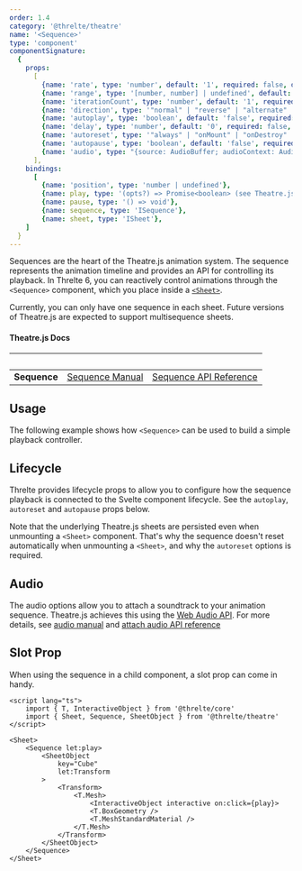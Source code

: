 ```yaml
---
order: 1.4
category: '@threlte/theatre'
name: '<Sequence>'
type: 'component'
componentSignature:
  {
    props:
      [
		{name: 'rate', type: 'number', default: '1', required: false, description: "Set the speed of playback (Theatre.js)"},
		{name: 'range', type: '[number, number] | undefined', default: '[0, length]', required: false, description: "Choose what part of the animation is played (Theatre.js)"},
		{name: 'iterationCount', type: 'number', default: '1', required: false, description: "Control how often the animation is played. Set Infinity to keep looping (Theatre.js)"},
		{name: 'direction', type: '"normal" | "reverse" | "alternate" | "alternateReverse"', default: 'normal', required: false, description: "Choose the direction of animation playback (Theatre.js)"},
		{name: 'autoplay', type: 'boolean', default: 'false', required: false, description: "Choose whether to automatically play the animation when the sheet is mounted (Threlte)"},
		{name: 'delay', type: 'number', default: '0', required: false, description: "When using autoplay, how many milliseconds to wait before starting playback (Threlte)"},
		{name: 'autoreset', type: '"always" | "onMount" | "onDestroy" | undefined', default: 'undefined', required: false, description: "Reset the playhead when the sheet is mounted, unmounted**, both or neither (Threlte)"},
		{name: 'autopause', type: 'boolean', default: 'false', required: false, description: "Whether to pause playback when the sheet is unmounted (Threlte)"},
		{name: 'audio', type: "{source: AudioBuffer; audioContext: AudioContext; destinationNode: AudioContext['destination'];}", default: '{}', required: false, description: "Syncronize an audio track to the sequence; see the audio section below (Theatre.js)"},
      ],
    bindings:
      [
        {name: 'position', type: 'number | undefined'},
        {name: play, type: '(opts?) => Promise<boolean> (see Theatre.js Sequence API docs for options)'},
        {name: pause, type: '() => void'},
        {name: sequence, type: 'ISequence'},
        {name: sheet, type: 'ISheet'},
    ]
  }
---
```


Sequences are the heart of the Theatre.js animation system. The sequence represents the animation timeline and provides an API for controlling its playback.
In Threlte 6, you can reactively control animations through the `<Sequence>` component, which you place inside a [`<Sheet>`](/docs/reference/theatre/sheet).

Currently, you can only have one sequence in each sheet. Future versions of Theatre.js are expected to support multisequence sheets.

#### Theatre.js Docs

|&nbsp;|&nbsp;|&nbsp;|
|---|---|---|
|**Sequence** | [Sequence Manual](https://www.theatrejs.com/docs/latest/manual/sequences) | [Sequence API Reference](https://www.theatrejs.com/docs/0.5/api/core#sequence) |


## Usage

The following example shows how `<Sequence>` can be used to build a simple playback controller.

<Example path="theatre/sequence" iframe/>

## Lifecycle


Threlte provides lifecycle props to allow you to configure how the sequence playback is connected to the Svelte component lifecycle. See the `autoplay`, `autoreset` and `autopause` props below.

Note that the underlying Theatre.js sheets are persisted even when unmounting a `<Sheet>` component. That's why the sequence doesn't reset automatically when unmounting a `<Sheet>`, and why the `autoreset` options is required.


## Audio

The audio options allow you to attach a soundtrack to your animation sequence. Theatre.js achieves this using the [Web Audio API](https://developer.mozilla.org/en-US/docs/Web/API/Web_Audio_API). For more details, see [audio manual](https://www.theatrejs.com/docs/0.5/manual/audio) and [attach audio API reference](https://www.theatrejs.com/docs/0.5/api/core#sequence.attachaudio_opts_) 

## Slot Prop

When using the sequence in a child component, a slot prop can come in handy.

```svelte
<script lang="ts">
	import { T, InteractiveObject } from '@threlte/core'
	import { Sheet, Sequence, SheetObject } from '@threlte/theatre'
</script>

<Sheet>
	<Sequence let:play>
		<SheetObject
			key="Cube"
			let:Transform
		>
			<Transform>
				<T.Mesh>
					<InteractiveObject interactive on:click={play}>
					<T.BoxGeometry />
					<T.MeshStandardMaterial />
				</T.Mesh>
			</Transform>
		</SheetObject>
	</Sequence>
</Sheet>
```

